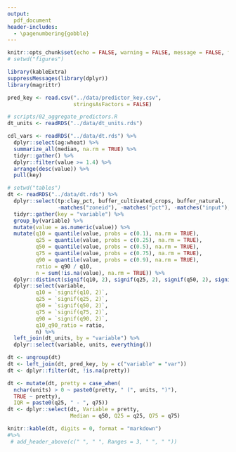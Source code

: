 ```yaml
---
output:
  pdf_document
header-includes: 
  - \pagenumbering{gobble}
---
```


```r
knitr::opts_chunk$set(echo = FALSE, warning = FALSE, message = FALSE, fig.path = "../figures/", fig.width = 5, fig.height = 6)
# setwd("figures")
```

```r
library(kableExtra)
suppressMessages(library(dplyr))
library(magrittr)

pred_key <- read.csv("../data/predictor_key.csv", 
                     stringsAsFactors = FALSE)

# scripts/02_aggregate_predictors.R
dt_units <- readRDS("../data/dt_units.rds")

cdl_vars <- readRDS("../data/dt.rds") %>%
  dplyr::select(ag:wheat) %>%
  summarize_all(median, na.rm = TRUE) %>%
  tidyr::gather() %>%
  dplyr::filter(value >= 1.4) %>%
  arrange(desc(value)) %>%
  pull(key)

# setwd("tables")
dt <- readRDS("../data/dt.rds") %>%
  dplyr::select(tp:clay_pct, buffer_cultivated_crops, buffer_natural,
                -matches("zoneid"), -matches("pct"), -matches("input"), cdl_vars) %>%
  tidyr::gather(key = "variable") %>%
  group_by(variable) %>%
  mutate(value = as.numeric(value)) %>%
  mutate(q10 = quantile(value, probs = c(0.1), na.rm = TRUE),
         q25 = quantile(value, probs = c(0.25), na.rm = TRUE),
         q50 = quantile(value, probs = c(0.5), na.rm = TRUE),
         q75 = quantile(value, probs = c(0.75), na.rm = TRUE),
         q90 = quantile(value, probs = c(0.9), na.rm = TRUE), 
         ratio = q90 / q10, 
         n = sum(!is.na(value), na.rm = TRUE)) %>%
  dplyr::distinct(signif(q10, 2), signif(q25, 2), signif(q50, 2), signif(q75, 2), signif(q90, 2), ratio, n) %>%
  dplyr::select(variable, 
         q10 = `signif(q10, 2)`,
         q25 = `signif(q25, 2)`,
         q50 = `signif(q50, 2)`,
         q75 = `signif(q75, 2)`,
         q90 = `signif(q90, 2)`,
         q10_q90_ratio = ratio,
         n) %>%
  left_join(dt_units, by = "variable") %>%
  dplyr::select(variable, units, everything())

dt <- ungroup(dt)
dt <- left_join(dt, pred_key, by = c("variable" = "var"))
dt <- dplyr::filter(dt, !is.na(pretty))

dt <- mutate(dt, pretty = case_when(
  nchar(units) > 0 ~ paste0(pretty, " (", units, ")"),
  TRUE ~ pretty), 
  IQR = paste0(q25, " - ", q75))
dt <- dplyr::select(dt, Variable = pretty, 
                    Median = q50, Q25 = q25, Q75 = q75)

knitr::kable(dt, digits = 0, format = "markdown") 
#%>%
 # add_header_above(c(" ", " ", Ranges = 3, " ", " "))
```
